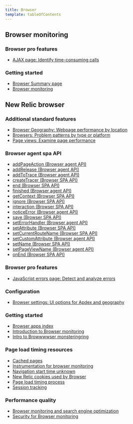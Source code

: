```yaml
---
title: Browser
template: tableOfContents
---
```


## Browser monitoring

### Browser pro features

* [AJAX page: Identify time-consuming calls](/docs/browser/browser-monitoring/browser-pro-features/ajax-page-identify-time-consuming-calls)

### Getting started

* [Browser Summary page](/docs/browser/browser-monitoring/getting-started/browser-summary-page)
* [Browser monitoring](/docs/browser)

## New Relic browser

### Additional standard features

* [Browser Geography: Webpage performance by location](/docs/browser/new-relic-browser/additional-standard-features/browser-geography-webpage-performance-location)
* [Browsers: Problem patterns by type or platform](/docs/browser/new-relic-browser/additional-standard-features/browsers-problem-patterns-type-or-platform)
* [Page views: Examine page performance](/docs/browser/new-relic-browser/additional-standard-features/page-views-examine-page-performance)

### Browser agent spa API

* [addPageAction (Browser agent API)](/docs/browser/new-relic-browser/browser-agent-spa-api/add-page-action)
* [addRelease (Browser agent API)](/docs/browser/new-relic-browser/browser-agent-spa-api/add-release)
* [addToTrace (Browser agent API)](/docs/browser/new-relic-browser/browser-agent-spa-api/addtotrace-browser-agent-api)
* [createTracer (Browser SPA API)](/docs/browser/new-relic-browser/browser-agent-spa-api/createtracer-browser-spa-api)
* [end (Browser SPA API)](/docs/browser/new-relic-browser/browser-agent-spa-api/end-browser-spa-api)
* [finished (Browser agent API)](/docs/browser/new-relic-browser/browser-agent-spa-api/finished)
* [getContext (Browser SPA API)](/docs/browser/new-relic-browser/browser-agent-spa-api/getcontext-browser-spa-api)
* [ignore (Browser SPA API)](/docs/browser/new-relic-browser/browser-agent-spa-api/ignore-browser-spa-api)
* [interaction (Browser SPA API)](/docs/browser/new-relic-browser/browser-agent-spa-api/interaction-browser-spa-api)
* [noticeError (Browser agent API)](/docs/browser/new-relic-browser/browser-agent-spa-api/noticeerror-browser-agent-api)
* [save (Browser SPA API)](/docs/browser/new-relic-browser/browser-agent-spa-api/save-browser-spa-api)
* [setErrorHandler (Browser agent API)](/docs/browser/new-relic-browser/browser-agent-spa-api/set-error-handler)
* [setAttribute (Browser SPA API)](/docs/browser/new-relic-browser/browser-agent-spa-api/setattribute-browser-spa-api)
* [setCurrentRouteName (Browser SPA API)](/docs/browser/new-relic-browser/browser-agent-spa-api/setcurrentroutename-browser-spa-api)
* [setCustomAttribute (Browser agent API)](/docs/browser/new-relic-browser/browser-agent-spa-api/setcustomattribute-browser-agent-api)
* [setName (Browser SPA API)](/docs/browser/new-relic-browser/browser-agent-spa-api/setname-browser-spa-api)
* [setPageViewName (Browser agent API)](/docs/browser/new-relic-browser/browser-agent-spa-api/setpageviewname-browser-agent-api)
* [onEnd (Browser SPA API)](/docs/browser/new-relic-browser/browser-agent-spa-api/spa-on-end)

### Browser pro features

* [JavaScript errors page: Detect and analyze errors](/docs/browser/new-relic-browser/browser-pro-features/javascript-errors-page-detect-analyze-errors)

### Configuration

* [Browser settings: UI options for Apdex and geography](/docs/browser/new-relic-browser/configuration/browser-settings-ui-options-apdex-geography)

### Getting started

* [Browser apps index](/docs/browser/new-relic-browser/getting-started/browser-apps-index)
* [Introduction to Browser monitoring](/docs/browser/new-relic-browser/getting-started/introduction-browser-monitoring)
* [Intro to Browwwwser monsteringring](/docs/browser/new-relic-browser/getting-started/TEST-PAGE-Browser)

### Page load timing resources

* [Cached pages](/docs/browser/new-relic-browser/page-load-timing-resources/cached-pages)
* [Instrumentation for browser monitoring](/docs/browser/new-relic-browser/page-load-timing-resources/instrumentation-browser-monitoring)
* [Navigation start time unknown](/docs/browser/new-relic-browser/page-load-timing-resources/navigation-start-time-unknown)
* [New Relic cookies used by Browser](/docs/browser/new-relic-browser/page-load-timing-resources/new-relic-cookies-used-browser)
* [Page load timing process](/docs/browser/new-relic-browser/page-load-timing-resources/page-load-timing-process)
* [Session tracking](/docs/browser/new-relic-browser/page-load-timing-resources/session-tracking)

### Performance quality

* [Browser monitoring and search engine optimization](/docs/browser/new-relic-browser/performance-quality/browser-monitoring-search-engine-optimization)
* [Security for Browser monitoring](/docs/browser/new-relic-browser/performance-quality/security-browser-monitoring)
